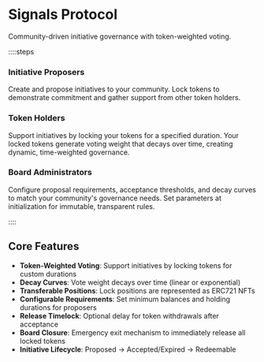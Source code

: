 # Signals Protocol

Community-driven initiative governance with token-weighted voting.

::::steps

### Initiative Proposers

Create and propose initiatives to your community. Lock tokens to demonstrate commitment and gather support from other token holders.

### Token Holders

Support initiatives by locking your tokens for a specified duration. Your locked tokens generate voting weight that decays over time, creating dynamic, time-weighted governance.

### Board Administrators

Configure proposal requirements, acceptance thresholds, and decay curves to match your community's governance needs. Set parameters at initialization for immutable, transparent rules.

::::

## Core Features

- **Token-Weighted Voting**: Support initiatives by locking tokens for custom durations
- **Decay Curves**: Vote weight decays over time (linear or exponential)
- **Transferable Positions**: Lock positions are represented as ERC721 NFTs
- **Configurable Requirements**: Set minimum balances and holding durations for proposers
- **Release Timelock**: Optional delay for token withdrawals after acceptance
- **Board Closure**: Emergency exit mechanism to immediately release all locked tokens
- **Initiative Lifecycle**: Proposed → Accepted/Expired → Redeemable
